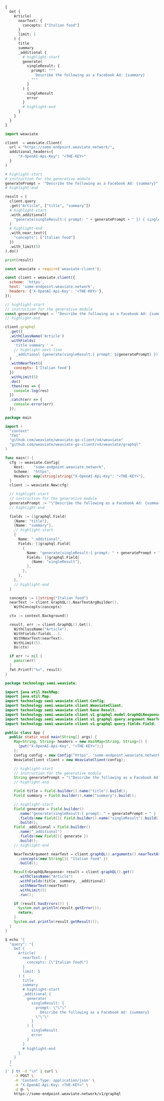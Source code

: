 
<Tabs groupId="languages">
<TabItem value="graphql" label="GraphQL">

```graphql
{
  Get {
    Article(
      nearText: {
        concepts: ["Italian food"]
      }
      limit: 1
    ) {
      title
      summary
      _additional {
        # highlight-start
        generate(
          singleResult: {
            prompt: """
              Describe the following as a Facebook Ad: {summary}
            """
          }
        ) {
          singleResult
          error
        }
        # highlight-end
      }
    }
  }
}
```

</TabItem>
<TabItem value="py" label="Python">

```python
import weaviate

client  = weaviate.Client(
  url = "https://some-endpoint.weaviate.network/",
  additional_headers={
      "X-OpenAI-Api-Key": "<THE-KEY>"
  }
)

# highlight-start
# instruction for the generative module
generatePrompt = '"Describe the following as a Facebook Ad: {summary}"'
# highlight-end

result = (
  client.query
  .get("Article", ["title", "summary"])
  # highlight-start
  .with_additional(
    "generate(singleResult:{ prompt: " + generatePrompt + " }) { singleResult }"
  )
  # highlight-end
  .with_near_text({
    "concepts": ["Italian food"]
  })
  .with_limit(5)
).do()

print(result)
```

</TabItem>
<TabItem value="js" label="JavaScript">

```js
const weaviate = require('weaviate-client');

const client = weaviate.client({
  scheme: 'https',
  host: 'some-endpoint.weaviate.network',
  headers: {'X-OpenAI-Api-Key': '<THE-KEY>'},
});

// highlight-start
// instruction for the generative module
const generatePrompt = '"Describe the following as a Facebook Ad: {summary}"';
// highlight-end

client.graphql
  .get()
  .withClassName('Article')
  .withFields(
    'title summary ' +
    // highlight-next-line
    `_additional {generate(singleResult:{ prompt: ${generatePrompt} }) { singleResult }}`
  )
  .withNearText({
    concepts: ['Italian food']
  })
  .withLimit(5)
  .do()
  .then(res => {
    console.log(res)
  })
  .catch(err => {
    console.error(err)
  });
```

</TabItem>
<TabItem value="go" label="Go">

```go
package main

import (
  "context"
  "fmt"
  "github.com/weaviate/weaviate-go-client/v4/weaviate"
  "github.com/weaviate/weaviate-go-client/v4/weaviate/graphql"
)

func main() {
  cfg := weaviate.Config{
    Host:    "some-endpoint.weaviate.network",
    Scheme:  "https",
    Headers: map[string]string{"X-OpenAI-Api-Key": "<THE-KEY>"},
  }
  client := weaviate.New(cfg)

  // highlight-start
  // instruction for the generative module
  generatePrompt := "\"Describe the following as a Facebook Ad: {summary}\""
  // highlight-end

  fields := []graphql.Field{
    {Name: "title"},
    {Name: "summary"},
    // highlight-start
    {
      Name: "_additional",
      Fields: []graphql.Field{
        {
          Name: "generate(singleResult:{ prompt: " + generatePrompt + " })",
          Fields: []graphql.Field{
            {Name: "singleResult"},
          },
        },
      },
    },
    // highlight-end
  }

  concepts := []string{"Italian food"}
  nearText := client.GraphQL().NearTextArgBuilder().
    WithConcepts(concepts)

  ctx := context.Background()

  result, err := client.GraphQL().Get().
    WithClassName("Article").
    WithFields(fields...).
    WithNearText(nearText).
    WithLimit(5).
    Do(ctx)

  if err != nil {
    panic(err)
  }
  fmt.Printf("%v", result)
}
```

</TabItem>
<TabItem value="java" label="Java">

```java
package technology.semi.weaviate;

import java.util.HashMap;
import java.util.Map;
import technology.semi.weaviate.client.Config;
import technology.semi.weaviate.client.WeaviateClient;
import technology.semi.weaviate.client.base.Result;
import technology.semi.weaviate.client.v1.graphql.model.GraphQLResponse;
import technology.semi.weaviate.client.v1.graphql.query.argument.NearTextArgument;
import technology.semi.weaviate.client.v1.graphql.query.fields.Field;

public class App {
  public static void main(String[] args) {
    Map<String, String> headers = new HashMap<String, String>() {
      {put("X-OpenAI-Api-Key", "<THE-KEY>");}
    };
    Config config = new Config("https", "some-endpoint.weaviate.network", headers);
    WeaviateClient client = new WeaviateClient(config);

    // highlight-start
    // instruction for the generative module
    String generatePrompt = "\"Describe the following as a Facebook Ad: {summary}\""
    // highlight-end

    Field title = Field.builder().name("title").build();
    Field summary = Field.builder().name("summary").build();

    // highlight-start
    Field generate = Field.builder()
      .name("generate(singleResult:{ prompt: " + generatePrompt + " } )")
      .fields(new Field[]{ Field.builder().name("singleResult").build() })
      .build();
    Field _additional = Field.builder()
      .name("_additional")
      .fields(new Field[]{ generate })
      .build();
    // highlight-end

    NearTextArgument nearText = client.graphQL().arguments().nearTextArgBuilder()
      .concepts(new String[]{ "Italian food" })
      .build();

    Result<GraphQLResponse> result = client.graphQL().get()
      .withClassName("Article")
      .withFields(title, summary, _additional)
      .withNearText(nearText)
      .withLimit(5)
      .run();

    if (result.hasErrors()) {
      System.out.println(result.getError());
      return;
    }
    System.out.println(result.getResult());
  }
}
```

</TabItem>
<TabItem value="curl" label="Curl">

```bash
$ echo '{
  "query": "{
    Get {
      Article(
        nearText: {
          concepts: [\"Italian food\"]
        }
        limit: 5
      ) {
        title
        summary
        # highlight-start
        _additional {
          generate(
            singleResult: {
              prompt: \"\"\"
                Describe the following as a Facebook Ad: {summary}
              \"\"\"
            }
          ) {
            singleResult
            error
          }
        }
        # highlight-end
      }
    }
  }
  "
}' | tr -d "\n" | curl \
    -X POST \
    -H 'Content-Type: application/json' \
    -H "X-OpenAI-Api-Key: <THE-KEY>" \
    -d @- \
    https://some-endpoint.weaviate.network/v1/graphql
```

</TabItem>
</Tabs>
